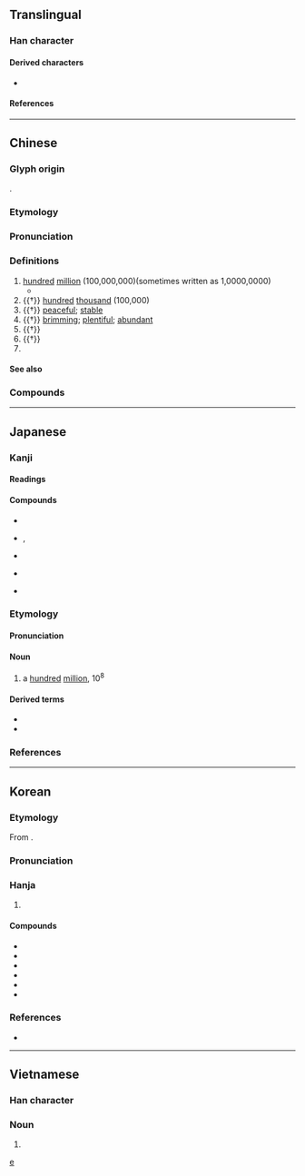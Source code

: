{{also|亿}}
{{character info}}
==Translingual==

===Han character===
{{Han char|rn=9|rad=人|as=13|sn=15|four=20236|canj=OYTP|ids=⿰亻意}}

====Derived characters====
* {{l|mul|[[𨯑]], [[𬟆]]}}

====References====
{{Han ref|kx=0118.270|dkj=01178|dj=0252.010|hdz=10227.060|uh=5104}}

----

==Chinese==
{{zh-forms|s=亿}}
{{zh-wp}}

===Glyph origin===
{{Han etym}}
{{Han compound|人|意|c1=s|c2=p|ls=psc}}.

===Etymology===
{{rfe|zh}}

===Pronunciation===
{{zh-pron
|m=yì
|m-s=yi4
|c=jik1
|c-t=yet2
|g=i4
|h=pfs=yi/n:yit;gd=yi4
|j=i3
|mb=i̿
|md=é
|mn=xm,zz,tw:ek/qz:iak
|mn-t=êg8
|w=3hhi
|x=i4
|mc=y
|oc=y
|ma=y
|cat=num,pn,a,n,v
}}

===Definitions===
{{zh-hanzi}}

# [[hundred]] [[million]] (100,000,000)(sometimes written as 1,0000,0000)
#* {{zh-x|先 定 個 小 目標 賺{zhuàn} 他 一 個 億|first set a small goal: make a '''hundred million''' [yuan]|ref={{w|Wang Jianlin}} {{lang|zh|王健林}}}}
# {{†}} [[hundred]] [[thousand]] (100,000)
# {{†}} [[peaceful]]; [[stable]]
# {{†}} [[brim]]ming; [[plentiful]]; [[abundant]]
# {{†}} {{zh-alt-form|臆|[[chest]]}}
# {{†}} {{zh-alt-form|臆|to [[guess]]; to [[estimate]]; to [[surmise]]}}
# {{surname|zh}}

====See also====
{{Chinese-numbers}}

===Compounds===
{{zh-der|億萬斯年|千億|億載金城|愊億|億萬|億兆|餉億|不億|供億|億丈|億中|億事|億仞|億代|億億|億出|億劫|億千|億品|億垓|億姓|億寧|億年|億度|億庶|億康|億庾|億廩|億忌|億恨|億探|億昌|億測|億盈|億眾|億祀|億福|億計|億變|億負|億載|億辛萬苦|億逆|億逞|億醜|億類|億齡|兆億|八十億劫|共億|巨億|庾億|心億|憑億|百億|積億|綏億|詭億|逆億|鉅億|麗億}}

{{zh-cat|Beginning}}

----

==Japanese==
{{wp|lang=ja}}

===Kanji===
{{ja-kanji|grade=4|rs=人13}}

====Readings====
{{ja-readings
|goon=おく
|kanon=よく
|kun=お
|nanori=かた
}}

====Compounds====
{{top4}}
* {{ja-r|巨%億|きょ%おく}}
* {{ja-r|億%劫|おっ%くう}}, {{ja-r|億%劫|おっ%こう}}
{{mid4}}
* {{ja-r|億%兆|おく%ちょう}}
{{mid4}}
* {{ja-r|十%万%億%土|じゅう%まん%おく%ど}}
{{mid4}}
* {{ja-r|億%万|おく%まん}}
{{bottom}}

===Etymology===
{{ja-kanjitab|おく|yomi=o}}

====Pronunciation====
{{ja-pron|おく|acc=1|acc_ref=SMK2,NHK}}

====Noun====
{{ja-noun|おく}}

# a [[hundred]] [[million]], 10<sup>8</sup>

====Derived terms====
* {{ja-r|億ション|おくション}}
* {{ja-r|億り人|おくりびと}}

===References===
<references/>

[[Category:Japanese numeral symbols|e]]

----

==Korean==

===Etymology===
From {{der|ko|ltc|sort=억|-}} {{ltc-l|億}}. 

{{collapse|
* {{hanja-dongguk|ᅙᅳᆨ〮|qúk}}
* {{hanja-hunmong|억〮|ék|雜語#하34A|hun=억〮 억〮}}
* {{hanja-sinjeung|&nbsp;억|ek|hun=일억 억}}
|Historical readings
|bg=#FFFFFF}}

===Pronunciation===
{{ko-hanja-pron|억}}

===Hanja===
{{ko-hanja-search}}
{{ko-hanja|억|억}}

# {{hanja form of|억|a [[hundred]] [[million]], 10<sup>8</sup>}}

====Compounds====
{{der-top3|Compounds}}
* {{ko-l|억겁|億劫}}
* {{ko-l|수억|數億}}
* {{ko-l|십억|十億}}
* {{ko-l|억대|億臺}}
* {{ko-l|천억|千億}}
* {{ko-l|억만장자|億萬長者}}
{{der-bottom}}

===References===
* {{R:hanjadoc|568}}

----

==Vietnamese==

===Han character===
{{vi-readings|hanviet=ức|nom=tỉ, ức|rs=人13}}

===Noun===
{{vi-hantu}}

# {{han tu form of|ức|a [[hundred]] [[million]], 10<sup>8</sup>}}